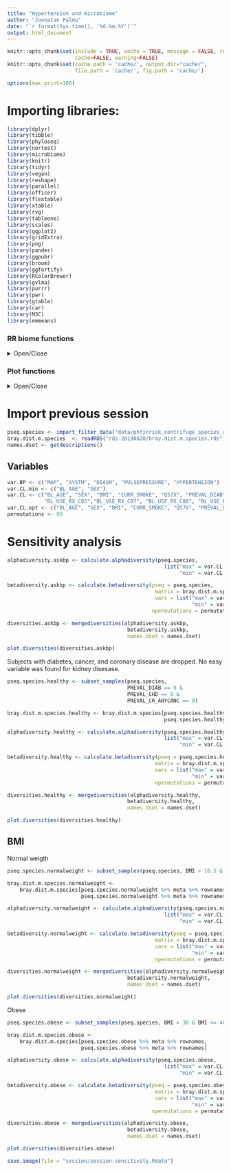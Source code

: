 ```yaml
---
title: "Hypertension and microbiome"
author: "Joonatan Palmu"
date: "`r format(Sys.time(), '%d.%m.%Y')`"
output: html_document
---
```

	
```r
knitr::opts_chunk$set(include = TRUE, xecho = TRUE, message = FALSE, results='asis',
                      cache=FALSE, warning=FALSE)
knitr::opts_chunk$set(cache.path = 'cache/', output.dir="cache/",
                      file.path = 'cache/', fig.path = 'cache/')

options(max.print=100)
```

# Importing libraries:

```r
library(dplyr)
library(tibble)
library(phyloseq)
library(nortest)
library(microbiome)
library(knitr)
library(tidyr)
library(vegan)
library(reshape)
library(parallel)
library(officer)
library(flextable)
library(xtable)
library(rvg)
library(tableone)
library(scales)
library(ggplot2)
library(gridExtra)
library(png)
library(pander)
library(ggpubr)
library(broom)
library(ggfortify)
library(RColorBrewer)
library(gvlma)
library(purrr)
library(pwr)
library(gtable)
library(car)
library(M3C)
library(emmeans)
```

### RR biome functions

<details>
  <summary>Open/Close</summary>
  
```r
source("articletwo-rrbiome.R")
```

</details>

### Plot functions

<details>
  <summary>Open/Close</summary>

```r
source("articletwo-ggplot.R")
```

</details>

# Import previous session

```r
pseq.species <- import_filter_data("data/phfinrisk_centrifuge_species_all_drop50k_2018-11-30_2019-06-03.RDs")
bray.dist.m.species  <- readRDS("rds-20190828/bray.dist.m.species.rds")
names.dset <- getdescriptions()
```

## Variables

```r
var.BP <- c("MAP", "SYSTM", "DIASM", "PULSEPRESSURE", "HYPERTENSION")
var.CL.min <- c("BL_AGE", "SEX")
var.CL <- c("BL_AGE", "SEX", "BMI", "CURR_SMOKE", "Q57X", "PREVAL_DIAB",
            "BL_USE_RX_C03","BL_USE_RX_C07", "BL_USE_RX_C08", "BL_USE_RX_C09")
var.CL.opt <- c("BL_AGE", "SEX", "BMI", "CURR_SMOKE", "Q57X", "PREVAL_DIAB", "BP_TREAT")
permutations <- 99
```


# Sensitivity analysis

```r
alphadiversity.askbp <- calculate.alphadiversity(pseq.species,
                                                   list("max" = var.CL.opt,
                                                        "min" = var.CL.min))

betadiversity.askbp <- calculate.betadiversity(pseq = pseq.species,
                                                matrix = bray.dist.m.species,
                                                vars = list("max" = var.CL.opt,
                                                            "min" = var.CL.min),
                                               npermutations = permutations)

diversities.askbp <- mergediversities(alphadiversity.askbp,
                                       betadiversity.askbp,
                                       names.dset = names.dset)

plot.diversities(diversities.askbp)
```


Subjects with diabetes, cancer, and coronary disease are dropped. No
easy variable was found for kidney disesase.

```r
pseq.species.healthy <- subset_samples(pseq.species,
                                       PREVAL_DIAB == 0 &
                                       PREVAL_CHD == 0 &
                                       PREVAL_CR_ANYCANC == 0) 

bray.dist.m.species.healthy <- bray.dist.m.species[pseq.species.healthy %>% meta %>% rownames,
                                                   pseq.species.healthy %>% meta %>% rownames]

alphadiversity.healthy <- calculate.alphadiversity(pseq.species.healthy,
                                                   list("max" = var.CL[var.CL != "PREVAL_DIAB"],
                                                        "min" = var.CL.min))

betadiversity.healthy <- calculate.betadiversity(pseq = pseq.species.healthy,
                                                matrix = bray.dist.m.species.healthy,
                                                vars = list("max" = var.CL[var.CL != "PREVAL_DIAB"],
                                                            "min" = var.CL.min),
                                                npermutations = permutations)

diversities.healthy <- mergediversities(alphadiversity.healthy,
                                       betadiversity.healthy,
                                       names.dset = names.dset)

plot.diversities(diversities.healthy)
```

## BMI

Normal weigth

```r
pseq.species.normalweight <- subset_samples(pseq.species, BMI > 18.5 & BMI <= 25) 

bray.dist.m.species.normalweight <-
    bray.dist.m.species[pseq.species.normalweight %>% meta %>% rownames,
                        pseq.species.normalweight %>% meta %>% rownames]

alphadiversity.normalweight <- calculate.alphadiversity(pseq.species.normalweight,
                                                   list("max" = var.CL[var.CL != "BMI"],
                                                        "min" = var.CL.min))

betadiversity.normalweight <- calculate.betadiversity(pseq = pseq.species.normalweight,
                                                matrix = bray.dist.m.species.normalweight,
                                                vars = list("max" = var.CL[var.CL != "BMI"],
                                                            "min" = var.CL.min),
                                                npermutations = permutations)

diversities.normalweight <- mergediversities(alphadiversity.normalweight,
                                       betadiversity.normalweight,
                                       names.dset = names.dset)

plot.diversities(diversities.normalweight)
```

Obese

```r
pseq.species.obese <- subset_samples(pseq.species, BMI > 30 & BMI <= 40) 

bray.dist.m.species.obese <-
    bray.dist.m.species[pseq.species.obese %>% meta %>% rownames,
                        pseq.species.obese %>% meta %>% rownames]

alphadiversity.obese <- calculate.alphadiversity(pseq.species.obese,
                                                   list("max" = var.CL[var.CL != "BMI"],
                                                        "min" = var.CL.min))

betadiversity.obese <- calculate.betadiversity(pseq = pseq.species.obese,
                                                matrix = bray.dist.m.species.obese,
                                                vars = list("max" = var.CL[var.CL != "BMI"],
                                                            "min" = var.CL.min),
                                               npermutations = permutations)

diversities.obese <- mergediversities(alphadiversity.obese,
                                       betadiversity.obese,
                                       names.dset = names.dset)

plot.diversities(diversities.obese)
```


```r
save.image(file = "session/session-sensitivity.Rdata")
```
